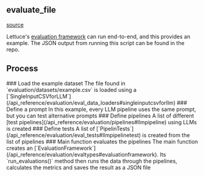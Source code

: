 
## evaluate_file
[source](https://github.com/Health-Informatics-UoN/lettuce/tree/main/Lettuce/evaluate_file.py)

Lettuce's [evaluation framework](/evaluation) can run end-to-end, and this provides an example. The JSON output from running this script can be found in the repo.

## Process
<Steps>
  ### Load the example dataset
  The file found in `evaluation/datasets/example.csv` is loaded using a [`SingleInputCSVforLLM`](/api_reference/evaluation/eval_data_loaders#singleinputcsvforllm)
  ### Define a prompt
  In this example, every LLM pipeline uses the same prompt, but you can test alternative prompts
  ### Define pipelines
  A list of different [test pipelines](/api_reference/evaluation/pipelines#llmpipeline) using LLMs is created
  ### Define tests
  A list of [`PipelinTests`](/api_reference/evaluation/eval_tests#llmpipelinetest) is created from the list of pipelines
  ### Main function evaluates the pipelines
  The main function creates an [`EvaluationFramework`](/api_reference/evaluation/evaltypes#evaluationframework).
  Its `run_evaluations()` method then runs the data through the pipelines, calculates the metrics and saves the result as a JSON file
</Steps>
